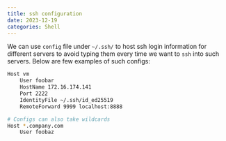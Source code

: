 ```yaml
---
title: ssh configuration
date: 2023-12-19
categories: Shell
---
```

We can use `config` file under `~/.ssh/` to host ssh login information for
different servers to avoid typing them every time we want to `ssh` into such
servers. Below are few examples of such configs:

```bash
Host vm
    User foobar
    HostName 172.16.174.141
    Port 2222
    IdentityFile ~/.ssh/id_ed25519
    RemoteForward 9999 localhost:8888

# Configs can also take wildcards
Host *.company.com
    User foobaz
```
